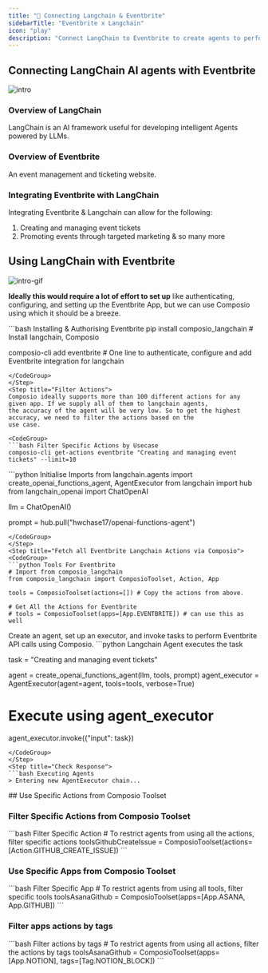 ```yaml
---
title: "🚀 Connecting Langchain & Eventbrite"
sidebarTitle: "Eventbrite x Langchain"
icon: "play"
description: "Connect LangChain to Eventbrite to create agents to perform tasks using natural language"
---
```


## Connecting LangChain AI agents with Eventbrite
![intro](/media/intro.jpg)

### Overview of LangChain

LangChain is an AI framework useful for developing intelligent Agents powered by LLMs.

### Overview of Eventbrite

An event management and ticketing website.

### Integrating Eventbrite with LangChain

Integrating Eventbrite & Langchain can allow for the following:

1. Creating and managing event tickets
2. Promoting events through targeted marketing
& so many more

## Using LangChain with Eventbrite
![intro-gif](/media/intro.gif)
<Steps>
<Step title="Setting Up the Environment">

**Ideally this would require a lot of effort to set up** like authenticating, configuring, and setting up the Eventbrite App, but we can use Composio using which it should be a breeze.

<CodeGroup>
```bash Installing & Authorising Eventbrite
pip install composio_langchain # Install langchain, Composio 

composio-cli add eventbrite # One line to authenticate, configure and add Eventbrite integration for langchain
```
</CodeGroup>
</Step>
<Step title="Filter Actions">
Composio ideally supports more than 100 different actions for any given app. If we supply all of them to langchain agents, 
the accuracy of the agent will be very low. So to get the highest accuracy, we need to filter the actions based on the 
use case.

<CodeGroup>
```bash Filter Specific Actions by Usecase
composio-cli get-actions eventbrite "Creating and managing event tickets" --limit=10
```
</CodeGroup>

</Step>
<Step title="Import Base Packages">

<CodeGroup>
```python Initialise Imports
from langchain.agents import create_openai_functions_agent, AgentExecutor
from langchain import hub
from langchain_openai import ChatOpenAI


llm = ChatOpenAI()

prompt = hub.pull("hwchase17/openai-functions-agent")
```
</CodeGroup>
</Step>
<Step title="Fetch all Eventbrite Langchain Actions via Composio">
<CodeGroup>
```python Tools For Eventbrite
# Import from composio_langchain
from composio_langchain import ComposioToolset, Action, App

tools = ComposioToolset(actions=[]) # Copy the actions from above. 

# Get All the Actions for Eventbrite
# tools = ComposioToolset(apps=[App.EVENTBRITE]) # can use this as well
```
</CodeGroup>
</Step>
<Step title="Execute the Agent">
Create an agent, set up an executor, and invoke tasks to perform Eventbrite API calls using Composio. 
<CodeGroup>
```python Langchain Agent executes the task

task = "Creating and managing event tickets"

agent = create_openai_functions_agent(llm, tools, prompt)
agent_executor = AgentExecutor(agent=agent, tools=tools, verbose=True)

# Execute using agent_executor
agent_executor.invoke({"input": task})
```
</CodeGroup>
</Step>
<Step title="Check Response">
```bash Executing Agents
> Entering new AgentExecutor chain...
```
</Step>
</Steps>
## Use Specific Actions from Composio Toolset

### Filter Specific Actions from Composio Toolset

<CodeGroup>
```bash Filter Specific Action
# To restrict agents from using all the actions, filter specific actions
toolsGithubCreateIssue = ComposioToolset(actions=[Action.GITHUB_CREATE_ISSUE])
```
</CodeGroup>

### Use Specific Apps from Composio Toolset
<CodeGroup>
```bash Filter Specific App
# To restrict agents from using all tools, filter specific tools
toolsAsanaGithub = ComposioToolset(apps=[App.ASANA, App.GITHUB])
```
</CodeGroup>

### Filter apps actions by tags 
<CodeGroup>
```bash Filter actions by tags
# To restrict agents from using all actions, filter the actions by tags
toolsAsanaGithub = ComposioToolset(apps=[App.NOTION], tags=[Tag.NOTION_BLOCK])
```
</CodeGroup>

